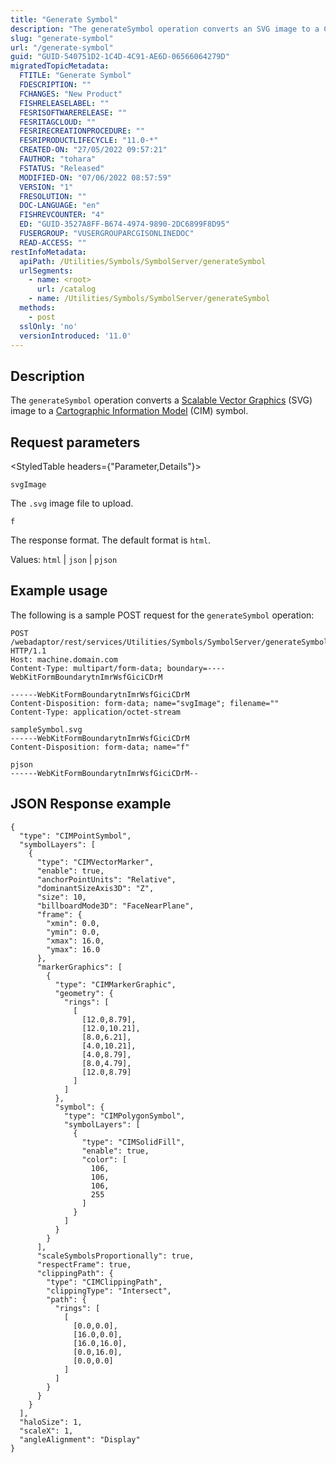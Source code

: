 ```yaml
---
title: "Generate Symbol"
description: "The generateSymbol operation converts an SVG image to a CIM symbol."
slug: "generate-symbol"
url: "/generate-symbol"
guid: "GUID-540751D2-1C4D-4C91-AE6D-06566064279D"
migratedTopicMetadata:
  FTITLE: "Generate Symbol"
  FDESCRIPTION: ""
  FCHANGES: "New Product"
  FISHRELEASELABEL: ""
  FESRISOFTWARERELEASE: ""
  FESRITAGCLOUD: ""
  FESRIRECREATIONPROCEDURE: ""
  FESRIPRODUCTLIFECYCLE: "11.0-*"
  CREATED-ON: "27/05/2022 09:57:21"
  FAUTHOR: "tohara"
  FSTATUS: "Released"
  MODIFIED-ON: "07/06/2022 08:57:59"
  VERSION: "1"
  FRESOLUTION: ""
  DOC-LANGUAGE: "en"
  FISHREVCOUNTER: "4"
  ED: "GUID-3527A8FF-B674-4974-9890-2DC6899F8D95"
  FUSERGROUP: "VUSERGROUPARCGISONLINEDOC"
  READ-ACCESS: ""
restInfoMetadata:
  apiPath: /Utilities/Symbols/SymbolServer/generateSymbol
  urlSegments:
    - name: <root>
      url: /catalog
    - name: /Utilities/Symbols/SymbolServer/generateSymbol
  methods:
    - post
  sslOnly: 'no'
  versionIntroduced: '11.0'
---
```


## Description

The `generateSymbol` operation converts a [Scalable Vector Graphics](https://pro.arcgis.com/en/pro-app/latest/help/mapping/layer-properties/scalable-vector-graphics-support.htm) (SVG) image to a [Cartographic Information Model](https://github.com/Esri/cim-spec) (CIM) symbol.

##  Request parameters

<StyledTable headers={"Parameter,Details"}>

<StyledTableRow>

<StyledTableCell cellStyle="markdown">

`svgImage` 

</StyledTableCell>

<StyledTableCell cellStyle="markdown">

The `.svg` image file to upload.

</StyledTableCell>

</StyledTableRow>

<StyledTableRow>

<StyledTableCell cellStyle="markdown">

`f` 

</StyledTableCell>

<StyledTableCell cellStyle="markdown">

The response format. The default format is `html`.

Values: `html`  \| `json`  \| `pjson` 

</StyledTableCell>

</StyledTableRow>

</StyledTable>

## Example usage

The following is a sample POST request for the `generateSymbol` operation:

```other
POST /webadaptor/rest/services/Utilities/Symbols/SymbolServer/generateSymbol HTTP/1.1
Host: machine.domain.com
Content-Type: multipart/form-data; boundary=----WebKitFormBoundarytnImrWsfGiciCDrM

------WebKitFormBoundarytnImrWsfGiciCDrM
Content-Disposition: form-data; name="svgImage"; filename=""
Content-Type: application/octet-stream

sampleSymbol.svg
------WebKitFormBoundarytnImrWsfGiciCDrM
Content-Disposition: form-data; name="f"

pjson
------WebKitFormBoundarytnImrWsfGiciCDrM--

```

## JSON Response example

```other
{
  "type": "CIMPointSymbol",
  "symbolLayers": [
    {
      "type": "CIMVectorMarker",
      "enable": true,
      "anchorPointUnits": "Relative",
      "dominantSizeAxis3D": "Z",
      "size": 10,
      "billboardMode3D": "FaceNearPlane",
      "frame": {
        "xmin": 0.0,
        "ymin": 0.0,
        "xmax": 16.0,
        "ymax": 16.0
      },
      "markerGraphics": [
        {
          "type": "CIMMarkerGraphic",
          "geometry": {
            "rings": [ 
              [
                [12.0,8.79],
                [12.0,10.21],
                [8.0,6.21],
                [4.0,10.21],
                [4.0,8.79],
                [8.0,4.79],
                [12.0,8.79]
              ]
            ]
          },
          "symbol": {
            "type": "CIMPolygonSymbol",
            "symbolLayers": [
              {
                "type": "CIMSolidFill",
                "enable": true,
                "color": [
                  106,
                  106,
                  106,
                  255
                ]
              }
            ]
          }
        }
      ],
      "scaleSymbolsProportionally": true,
      "respectFrame": true,
      "clippingPath": {
        "type": "CIMClippingPath",
        "clippingType": "Intersect",
        "path": {
          "rings": [
            [
              [0.0,0.0],
              [16.0,0.0],
              [16.0,16.0],
              [0.0,16.0],
              [0.0,0.0]
            ]
          ]
        }
      }
    }
  ],
  "haloSize": 1,
  "scaleX": 1,
  "angleAlignment": "Display"
}  
```

 
